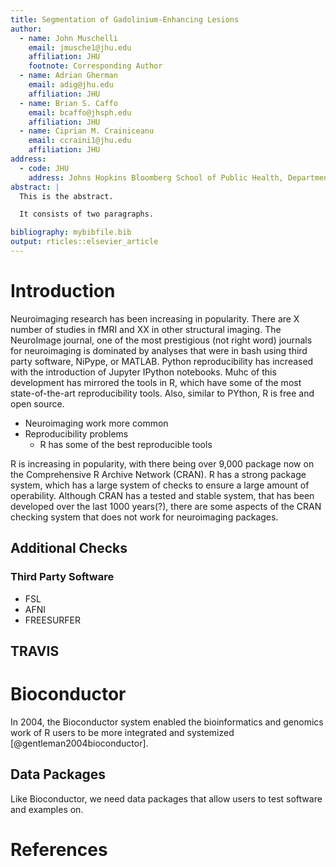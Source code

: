 ```yaml
---
title: Segmentation of Gadolinium-Enhancing Lesions
author:
  - name: John Muschelli
    email: jmusche1@jhu.edu
    affiliation: JHU
    footnote: Corresponding Author
  - name: Adrian Gherman
    email: adig@jhu.edu
    affiliation: JHU
  - name: Brian S. Caffo
    email: bcaffo@jhsph.edu
    affiliation: JHU
  - name: Ciprian M. Crainiceanu
    email: ccraini1@jhu.edu 
    affiliation: JHU
address:
  - code: JHU
    address: Johns Hopkins Bloomberg School of Public Health, Department of Biostatistics, 615 N Wolfe St, Baltimore, MD, 21205
abstract: |
  This is the abstract.

  It consists of two paragraphs.

bibliography: mybibfile.bib
output: rticles::elsevier_article
---
```



# Introduction

Neuroimaging research has been increasing in popularity.  There are X number of studies in fMRI and XX in other structural imaging.  The NeuroImage journal, one of the most prestigious (not right word) journals for neuroimaging is dominated by analyses that were in bash using third party software, NiPype, or MATLAB.  Python reproducibility has increased with the introduction of Jupyter IPython notebooks.  Muhc of this development has mirrored the tools in R, which have some of the most state-of-the-art reproducibility tools.  Also, similar to PYthon, R is free and open source.


- Neuroimaging work more common
- Reproducibility problems
    - R has some of the best reproducible tools
    
R is increasing in popularity, with there being over 9,000 package now on the Comprehensive R Archive Network (CRAN).  R has a strong package system, which has a large system of checks to ensure a large amount of operability.  Although CRAN has a tested and stable system, that has been developed over the last 1000 years(?), there are some aspects of the CRAN checking system that does not work for neuroimaging packages.



## Additional Checks


### Third Party Software
- FSL
- AFNI
- FREESURFER

## TRAVIS

# Bioconductor

In 2004, the Bioconductor system enabled the bioinformatics and genomics work of R users to be more integrated and systemized [@gentleman2004bioconductor].

## Data Packages
Like Bioconductor, we need data packages that allow users to test software and examples on.

# References {#references .unnumbered}


